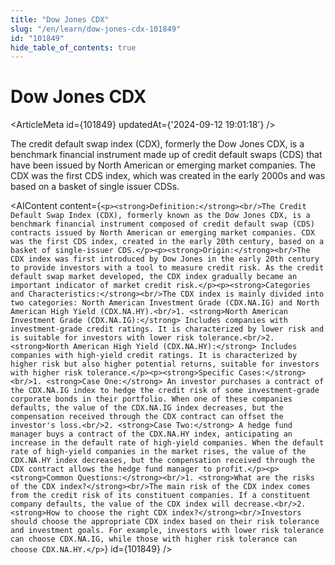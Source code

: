 ```yaml
---
title: "Dow Jones CDX"
slug: "/en/learn/dow-jones-cdx-101849"
id: "101849"
hide_table_of_contents: true
---
```



# Dow Jones CDX

<ArticleMeta id={101849} updatedAt={'2024-09-12 19:01:18'} />
<div className='border-solid border-b border-t-0 my-4 border-[var(--ifm-color-gray-300)]' />

The credit default swap index (CDX), formerly the Dow Jones CDX, is a benchmark financial instrument made up of credit default swaps (CDS) that have been issued by North American or emerging market companies. The CDX was the first CDS index, which was created in the early 2000s and was based on a basket of single issuer CDSs.

<AIContent content={`<p><strong>Definition:</strong><br/>The Credit Default Swap Index (CDX), formerly known as the Dow Jones CDX, is a benchmark financial instrument composed of credit default swap (CDS) contracts issued by North American or emerging market companies. CDX was the first CDS index, created in the early 20th century, based on a basket of single-issuer CDS.</p><p><strong>Origin:</strong><br/>The CDX index was first introduced by Dow Jones in the early 20th century to provide investors with a tool to measure credit risk. As the credit default swap market developed, the CDX index gradually became an important indicator of market credit risk.</p><p><strong>Categories and Characteristics:</strong><br/>The CDX index is mainly divided into two categories: North American Investment Grade (CDX.NA.IG) and North American High Yield (CDX.NA.HY).<br/>1. <strong>North American Investment Grade (CDX.NA.IG):</strong> Includes companies with investment-grade credit ratings. It is characterized by lower risk and is suitable for investors with lower risk tolerance.<br/>2. <strong>North American High Yield (CDX.NA.HY):</strong> Includes companies with high-yield credit ratings. It is characterized by higher risk but also higher potential returns, suitable for investors with higher risk tolerance.</p><p><strong>Specific Cases:</strong><br/>1. <strong>Case One:</strong> An investor purchases a contract of the CDX.NA.IG index to hedge the credit risk of some investment-grade corporate bonds in their portfolio. When one of these companies defaults, the value of the CDX.NA.IG index decreases, but the compensation received through the CDX contract can offset the investor's loss.<br/>2. <strong>Case Two:</strong> A hedge fund manager buys a contract of the CDX.NA.HY index, anticipating an increase in the default rate of high-yield companies. When the default rate of high-yield companies in the market rises, the value of the CDX.NA.HY index decreases, but the compensation received through the CDX contract allows the hedge fund manager to profit.</p><p><strong>Common Questions:</strong><br/>1. <strong>What are the risks of the CDX index?</strong><br/>The main risk of the CDX index comes from the credit risk of its constituent companies. If a constituent company defaults, the value of the CDX index will decrease.<br/>2. <strong>How to choose the right CDX index?</strong><br/>Investors should choose the appropriate CDX index based on their risk tolerance and investment goals. For example, investors with lower risk tolerance can choose CDX.NA.IG, while those with higher risk tolerance can choose CDX.NA.HY.</p>`} id={101849} />
